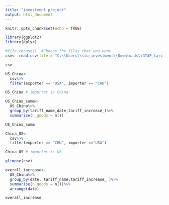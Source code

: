 ```yaml
---
title: "investment project"
output: html_document
---
```


```r
knitr::opts_chunk$set(echo = TRUE)
```


```r
library(ggplot2)
library(dplyr)
```

```r

#file.choose()  #Choose the files that you want
csv<- read.csv(file = "C:\\Users\\stu_investment\\Downloads\\GTAP_tariff_aggregate.csv")

csv

US_China<-
  csv%>%
  filter(exporter == "USA", importer == "CHN")

US_China # importer is China

US_China_summ<-
  US_China%>%
  group_by(tariff_name,date,tariff_increase_)%>%
  summarise(n_goods = n())

US_China_summ

China_US<-
  csv%>%
  filter(exporter == "CHN", importer =="USA")

China_US # importer is US

glimpse(csv)

overall_increase<-
  US_China%>%
  group_by(date, tariff_name,tariff_increase_ )%>%
  summarise(n_goods = n())%>%
  arrange(date)

overall_increase

```



